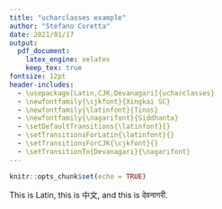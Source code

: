 ```yaml
---
title: "ucharclasses example"
author: "Stefano Coretta"
date: 2021/01/17
output:
  pdf_document:
    latex_engine: xelatex
    keep_tex: true
fontsize: 12pt
header-includes:
  - \usepackage[Latin,CJK,Devanagari]{ucharclasses}
  - \newfontfamily{\cjkfont}{Xingkai SC}
  - \newfontfamily{\latinfont}{Tinos}
  - \newfontfamily{\nagarifont}{Siddhanta}
  - \setDefaultTransitions{\latinfont}{}
  - \setTransitionsForLatin{\latinfont}{}
  - \setTransitionsForCJK{\cjkfont}{}
  - \setTransitionTo{Devanagari}{\nagarifont}
---
```


```r
knitr::opts_chunk$set(echo = TRUE)
```

\Huge

This is Latin, this is 中文, and this is देवनागरी.

